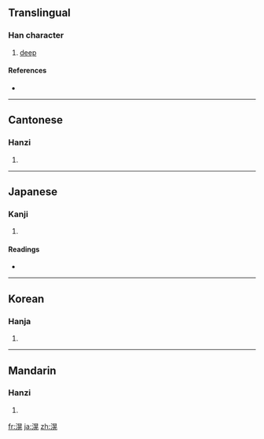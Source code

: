 ==Translingual==

===Han character===
{{Han char|rn=85|rad=水|as=10|sn=13|four=3611<sub>1</sub>|canj=水日火山 (EAFU)}}

# [[deep]]

====References====
* {{Han ref|kx=0642.110|dkj=18017|dj=1049.160|hdz=31698.080|uh=6EC9|ud=28361|bh=DE53|bd=56915}}

----

==Cantonese==

===Hanzi===
{{yue-hanzi|jyut=|y=fong2}}

# {{defn|Cantonese|sort=水10}}

----

==Japanese==

===Kanji===
{{ja-kanji|grade=|rs=水10}}

# {{defn|Japanese|sort=水10}}

====Readings====
* {{ja-readings|on=[[こう]] (kō)|kun=[[ひろい]] (hiroi)}}

----

==Korean==

===Hanja===
{{ko-hanja|hangeul=황|eumhun=|rv=hwang|mr=hwang|y=hwang}}

# {{defn|Korean|sort=水10}}

----

==Mandarin==

===Hanzi===
{{cmn-hanzi|pin=[[huǎng]] ([[huang3]])|wg=huang<sup>3</sup>}}

# {{defn|Mandarin|sort=水10}}

[[fr:滉]]
[[ja:滉]]
[[zh:滉]]